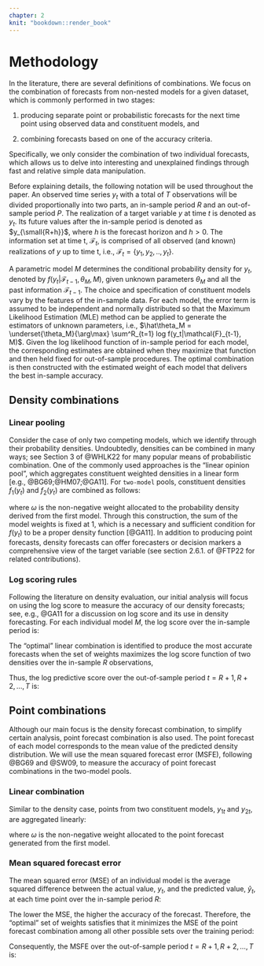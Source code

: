 ```yaml
---
chapter: 2
knit: "bookdown::render_book"
---
```


# Methodology {#method}

In the literature, there are several definitions of combinations. We focus on the combination of forecasts from non-nested models for a given dataset, which is commonly performed in two stages:

1. producing separate point or probabilistic forecasts for the next time point using observed data and constituent models, and

2. combining forecasts based on one of the accuracy criteria.  

Specifically, we only consider the combination of two individual forecasts, which allows us to delve into interesting and unexplained findings through fast and relative simple data manipulation.



Before explaining details, the following notation will be used throughout the paper. An observed time series $y_t$ with a total of $T$ observations will be divided proportionally into two parts, an in-sample period $R$ and an out-of-sample period $P$. The realization of a target variable $y$ at time $t$ is denoted as $y_t$. Its future values after the in-sample period is denoted as $y_{\small{R+h}}$, where $h$ is the forecast horizon and $h>0$. The information set at time t, $\mathcal{F}_t$, is comprised of all observed (and known) realizations of $y$ up to time t, i.e., $\mathcal{F}_t = \{y_1, y_2, .., y_t\}$.

A parametric model $M$ determines the conditional probability density for $y_t$, denoted by $f(y_t|\mathcal{F}_{t-1}, \theta_M, M)$, given unknown parameters $\theta_M$ and all the past information $\mathcal{F}_{t-1}$. The choice and specification of constituent models vary by the features of the in-sample data. For each model, the error term is assumed to be independent and normally distributed so that the Maximum Likelihood Estimation (MLE) method can be applied to generate the estimators of unknown parameters, i.e., $\hat\theta_M = \underset{\theta_M}{\arg\max} \sum^R_{t=1} log f(y_t|\mathcal{F}_{t-1}, M)$. Given the log likelihood function of in-sample period for each model, the corresponding estimates are obtained when they maximize that function and then held fixed for out-of-sample procedures. The optimal combination is then constructed with the estimated weight of each model that delivers the best in-sample accuracy.



## Density combinations

### Linear pooling  

Consider the case of only two competing models, which we identify through their probability densities. Undoubtedly, densities can be combined in many ways; see Section 3 of @WHLK22 for many popular means of probabilistic combination. One of the commonly used approaches is the "linear opinion pool", which aggregates constituent weighted densities in a linear form [e.g., @BG69;@HM07;@GA11]. For ``two-model`` pools, constituent densities $f_1(y_t)$ and $f_2(y_t)$ are combined as follows:

\begin{equation}
\label{eqn:LC1}
f(y_t) = \omega \ f_1(y_t | \mathcal{F}_{t-1}, \hat\theta_{M1}, M_1) + (1-\omega) f_2(y_t | \mathcal{F}_{t-1}, \hat\theta_{M2}, M_2)
\end{equation}  

where $\omega$ is the non-negative weight allocated to the probability density derived from the first model. Through this construction, the sum of the model weights is fixed at 1, which is a necessary and sufficient condition for $f(y_t)$ to be a proper density function [@GA11]. In addition to producing point forecasts, density forecasts can offer forecasters or decision markers a comprehensive view of the target variable (see section 2.6.1. of @FTP22 for related contributions).



### Log scoring rules  

Following the literature on density evaluation, our initial analysis will focus on using the log score to measure the accuracy of our density forecasts; see, e.g., @GA11 for a discussion on log score and its use in density forecasting. For each individual model $M$, the log score over the in-sample period is:  

\begin{equation}
\label{eqn:LS1}
LS = \sum^R_{t=1} log \ f(y_t| \mathcal{F}_{t-1}, \hat\theta_M, M).
\end{equation}

The "optimal" linear combination is identified to produce the most accurate forecasts when the set of weights maximizes the log score function of two densities over the in-sample $R$ observations,  

\begin{equation}
\label{eqn:LS2}
\hat{\omega}_{\text{opt}} =  \underset{\omega \in [0,1]}{\arg\max} \sum^R_{t=1} log \Big[ \omega \ f_1(y_t| \mathcal{F}_{t-1}, \hat\theta_{M1}, M_1) + (1-\omega) \ f_2(y_t| \mathcal{F}_{t-1}, \hat\theta_{M2}, M_2)\Big].
\end{equation}

Thus, the log predictive score over the out-of-sample period $t = R+1, R+2, \dots, T$ is:

\begin{equation}
\label{eqn:LS3}
LPS = \sum^T_{t = R+1} log \Big[ \hat{\omega}_{\text{opt}} \ f_1(y_t| \mathcal{F}_{t-1}, \hat\theta_{M1}, M_1) + (1- \hat{\omega}_{\text{opt}}) \ f_2(y_t| \mathcal{F}_{t-1}, \hat\theta_{M2}, M_2)\Big].
\end{equation}



## Point combinations

Although our main focus is the density forecast combination, to simplify certain analysis, point forecast combination is also used. The point forecast of each model corresponds to the mean value of the predicted density distribution. We will use the mean squared forecast error (MSFE), following @BG69 and @SW09, to measure the accuracy of point forecast combinations in the two-model pools.

### Linear combination

Similar to the density case, points from two constituent models, $y_{1t}$ and $y_{2t}$, are aggregated linearly:

\begin{equation}
\label{eqn:PC1}
y_t = \omega \ y_{1t} + (1-\omega) \ y_{2t}
\end{equation}  

where $\omega$ is the non-negative weight allocated to the point forecast generated from the first model.



### Mean squared forecast error

The mean squared error (MSE) of an individual model is the average squared difference between the actual value, $y_t$, and the predicted value, $\hat y_t$, at each time point over the in-sample period $R$:

\begin{equation}
\label{eqn:MSE1}
MSE = \frac{1}{R} \sum^R_{t=1} (y_t - \hat y_t)^2.
\end{equation}  

The lower the MSE, the higher the accuracy of the forecast. Therefore, the "optimal" set of weights satisfies that it minimizes the MSE of the point forecast combination among all other possible sets over the training period:

\begin{equation}
\label{eqn:MSE2}
\hat{\omega}_{\text{opt}} = \underset{\omega \in [0,1]}{\arg\min} \frac{1}{R} \sum^R_{t=1} \Big[y_t - (\omega \ \hat y_{1t} + (1-\omega) \ \hat y_{2t})\Big]^2.
\end{equation}

Consequently, the MSFE over the out-of-sample period $t = R+1, R+2, \dots, T$ is:

\begin{equation}
\label{eqn:MSFE3}
MSFE = \frac{1}{P} \sum^T_{t = R+1} \Big[y_t - (\hat{\omega}_{\text{opt}} \ \hat y_{1t} + (1-\hat{\omega}_{\text{opt}}) \ \hat y_{2t}) \Big]^2.
\end{equation}









